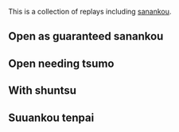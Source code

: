 This is a collection of replays including [[sanankou]].

==Open as guaranteed sanankou==
{{Replay/Tenhou.net|
| player      = [[User:KyuuAA|KyuuAA]]
| playerrank  = 4d
| date        = 2018-09-10
| windround   = S
| roundnumber = 3
| honba       = 0
| haipai  = 7m335p55888s4446z
| draw    = 3s
| hand    = 3339p888s4448z0'55s
| off     = Toimen<!--"Tsumo". For a ron, put "Kamicha", "Toimen", or "Shimocha"-->
| agari   = 9p
| url     = http://tenhou.net/0/?log=2018091013gm-0009-7447-54495730&tw=1&ts=7
| comment = Suuankou attempt changed to assured sanankou.
}}

==Open needing tsumo==

==With shuntsu==

==Suuankou tenpai==